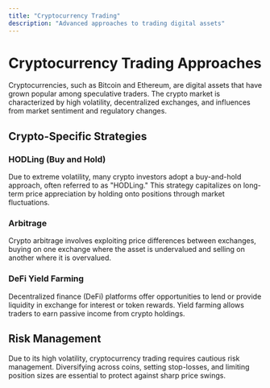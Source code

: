 ```yaml
---
title: "Cryptocurrency Trading"
description: "Advanced approaches to trading digital assets"
---
```


# Cryptocurrency Trading Approaches

Cryptocurrencies, such as Bitcoin and Ethereum, are digital assets that have grown popular among speculative traders. The crypto market is characterized by high volatility, decentralized exchanges, and influences from market sentiment and regulatory changes.

## Crypto-Specific Strategies

### HODLing (Buy and Hold)
Due to extreme volatility, many crypto investors adopt a buy-and-hold approach, often referred to as "HODLing." This strategy capitalizes on long-term price appreciation by holding onto positions through market fluctuations.

### Arbitrage
Crypto arbitrage involves exploiting price differences between exchanges, buying on one exchange where the asset is undervalued and selling on another where it is overvalued.

### DeFi Yield Farming
Decentralized finance (DeFi) platforms offer opportunities to lend or provide liquidity in exchange for interest or token rewards. Yield farming allows traders to earn passive income from crypto holdings.

## Risk Management
Due to its high volatility, cryptocurrency trading requires cautious risk management. Diversifying across coins, setting stop-losses, and limiting position sizes are essential to protect against sharp price swings. 